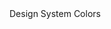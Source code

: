 
<Meta title="Colors" />

<Title>Color Palette</Title>
<Subtitle>Design System Colors</Subtitle>


<ColorPalette>
  <ColorItem
    title="background"
    colors={{ white: '#FFFFFF' }}
  />
  <ColorItem
    title="card"
    colors={{ white: '#FFFFFF' }}
  />
  <ColorItem
    title="popover"
    colors={{ white: '#FFFFFF' }}
  />
  <ColorItem
    title="primary"
    colors={{
      muted: 'oklch(0.94 0.03 295)',
      weak: 'oklch(0.81 0.1 294)',
      default: 'oklch(0.61 0.22 293)',
      strong: 'oklch(0.49 0.24 293)',
      intense: 'oklch(0.38 0.18 294)'
    }}
  />
  <ColorItem
    title="secondary"
    colors={{
      muted: 'oklch(0.97 0 265)',
      weak: 'oklch(0.87 0.01 258)',
      default: 'oklch(0.55 0.02 264)',
      strong: 'oklch(0.28 0.03 257)',
      intense: 'oklch(0.13 0.03 262)'
    }}
  />
  <ColorItem
    title="accent"
    colors={{
      muted: 'oklch(0.97 0 106)',
      weak: 'oklch(0.87 0 56)',
      default: 'oklch(0.55 0.02 264)',
      strong: 'oklch(0.27 0.01 34)',
      intense: 'oklch(0.22 0.01 56)'
    }}
  />
  <ColorItem
    title="info"
    colors={{
      muted: 'oklch(0.93 0.03 256)',
      weak: 'oklch(0.81 0.1 252)',
      default: 'oklch(0.62 0.19 260)',
      strong: 'oklch(0.49 0.22 264)',
      intense: 'oklch(0.38 0.14 266)'
    }}
  />
  <ColorItem
    title="success"
    colors={{
      muted: 'oklch(0.96 0.04 157)',
      weak: 'oklch(0.8 0.18 152)',
      default: 'oklch(0.72 0.19 150)',
      strong: 'oklch(0.63 0.17 149)',
      intense: 'oklch(0.53 0.14 150)'
    }}
  />
  <ColorItem
    title="warning"
    colors={{
      muted: 'oklch(0.96 0.06 96)',
      weak: 'oklch(0.84 0.16 84)',
      default: 'oklch(0.77 0.16 70)',
      strong: 'oklch(0.67 0.16 58)',
      intense: 'oklch(0.56 0.15 49)'
    }}
  />
  <ColorItem
    title="danger"
    colors={{
      muted: 'oklch(0.94 0.03 18)',
      weak: 'oklch(0.71 0.17 22)',
      default: 'oklch(0.64 0.21 25)',
      strong: 'oklch(0.58 0.22 27)',
      intense: 'oklch(0.51 0.19 28)'
    }}
  />
  <ColorItem
    title="text.positive"
    colors={{
      muted: 'oklch(0.71 0.01 286)',
      weak: 'oklch(0.44 0.01 286)',
      default: 'oklch(0.27 0.01 286)',
      strong: 'oklch(0.14 0 286)',
      intense: 'oklch(0 0 0)'
    }}
  />
  <ColorItem
    title="text.negative"
    colors={{
      muted: 'oklch(0.55 0.01 286)',
      weak: 'oklch(0.87 0.01 286)',
      default: 'oklch(0.92 0 286)',
      strong: 'oklch(0.99 0 0)',
      intense: 'oklch(1 0 0)'
    }}
  />
  <ColorItem
    title="border"
    colors={{
      muted: 'oklch(0.99 0 0)',
      weak: 'oklch(0.92 0 0)',
      default: 'oklch(0.72 0 0)',
      strong: 'oklch(0.37 0 0)',
      intense: 'oklch(0.14 0 0)'
    }}
  />
</ColorPalette>

